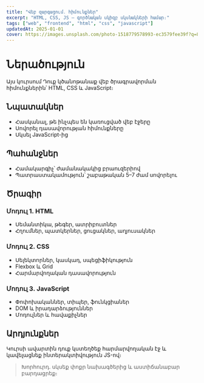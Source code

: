 ```yaml
---
title: "Վեբ զարգացում․ հիմունքներ"
excerpt: "HTML, CSS, JS — գործնական սկիզբ սկսնակների համար։"
tags: ["web", "frontend", "html", "css", "javascript"]
updatedAt: 2025-01-01
cover: https://images.unsplash.com/photo-1518779578993-ec3579fee39f?q=80&w=1600&auto=format
---
```


# Ներածություն

Այս կուրսում Դուք կծանոթանաք վեբ ծրագրավորման հիմունքներին՝ HTML, CSS և JavaScript։

## Նպատակներ

- Հասկանալ, թե ինչպես են կառուցված վեբ էջերը
- Սովորել դասավորության հիմունքները
- Սկսել JavaScript-ից

## Պահանջներ

- Համակարգիչ՝ ժամանակակից բրաուզերիով
- Պատրաստակամություն՝ շաբաթական 5–7 ժամ սովորելու

## Ծրագիր

### Մոդուլ 1․ HTML

- Սեմանտիկա, թեգեր, ատրիբուտներ
- Հղումներ, պատկերներ, ցուցակներ, աղյուսակներ

### Մոդուլ 2․ CSS

- Սելեկտորներ, կասկադ, սպեցիֆիկություն
- Flexbox և Grid
- Հարմարվողական դասավորություն

### Մոդուլ 3․ JavaScript

- Փոփոխականներ, տիպեր, ֆունկցիաներ
- DOM և իրադարձություններ
- Մոդուլներ և հավաքիչներ

## Արդյունքներ

Կուրսի ավարտին դուք կստեղծեք հարմարվողական էջ և կավելացնեք ինտերակտիվություն JS-ով։

> Խորհուրդ․ սկսեք փոքր նախագծերից և աստիճանաբար բարդացրեք։
